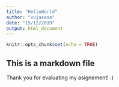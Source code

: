 ```yaml
---
title: "HelloWorld"
author: "vujasasa"
date: "15/12/2019"
output: html_document
---
```


```r
knitr::opts_chunk$set(echo = TRUE)
```
## This is a markdown file  

Thank you for evaluating my asignement! :)